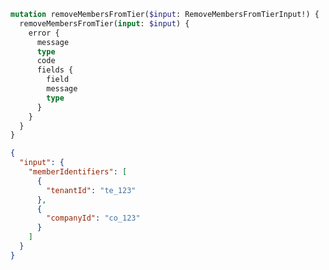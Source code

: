 ```graphql Query
mutation removeMembersFromTier($input: RemoveMembersFromTierInput!) {
  removeMembersFromTier(input: $input) {
    error {
      message
      type
      code
      fields {
        field
        message
        type
      }
    }
  }
}
```

```json Variables
{
  "input": {
    "memberIdentifiers": [
      {
        "tenantId": "te_123"
      },
      {
        "companyId": "co_123"
      }
    ]
  }
}
```
